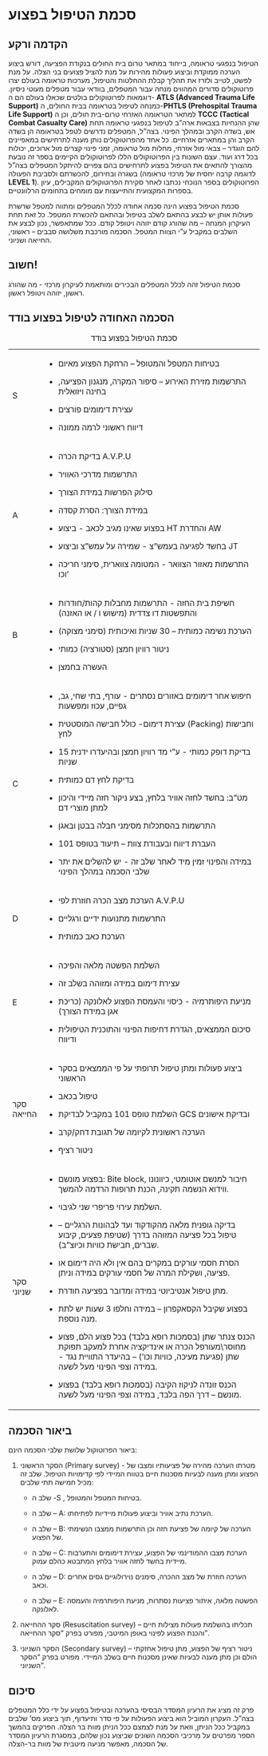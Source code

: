 # סכמת הטיפול בפצוע

## הקדמה ורקע

הטיפול בנפגעי טראומה, בייחוד במתאר טרום בית החולים בנקודת הפציעה, דורש ביצוע הערכה ממוקדת וביצוע פעולות מהירות על מנת להציל פצועים בני הצלה. על מנת לפשט, לטייב ולזרז את תהליך קבלת ההחלטות והטיפול, מערכות טראומה בעולם יצרו פרוטוקולים סדורים המהווים מנחה עבור המטפלים, בוודאי עבור מטפלים מעוטי ניסיון. דוגמאות לפרוטוקולים בולטים שכאלו בעולם הם ה- **ATLS (Advanced Trauma Life Support)** כמנחה לטיפול בטראומה בבית החולים, ה-**PHTLS (Prehospital Trauma Life Support)** למתאר הטראומה האזרחי טרום-בית חולים, וכן ה **TCCC (Tactical Combat Casualty Care)** שהן ההנחיות בצבאות ארה"ב לטיפול בנפגעי טראומה תחת אש, בשדה הקרב ובמהלך הפינוי. בצה"ל, המטפלים נדרשים לטפל בטראומה הן בשדה הקרב והן במתארים אזרחיים. כל אחד מהפרוטוקולים נותן מענה לתרחישים במאפיינים להם הוגדר -- צבאי מול אזרחי, מחלות מול טראומה, זמני פינוי קצרים מול ארוכים, יכולות בכל דרג ועוד. עצם השונות בין הפרוטוקולים הללו לפרוטוקולים הקיימים בספר זה נובעת מהצורך להתאים את הטיפול בפצוע לתרחישים בהם צפויים להיתקל המטפלים בצה"ל בשגרה ובחירום, להכשרתם ולסביבת הפעולה (לדוגמה קרבה יחסית של מרכזי טראומה **LEVEL 1**). הפרוטוקולים בספר הנוכחי נכתבו לאחר סקירת הפרוטוקולים המקבילים, עיון בספרות המקצועית והתייעצות עם מומחים בתחומים הרלוונטיים.

סכמת הטיפול בפצוע הינה סכמה אחודה לכלל המטפלים ומתווה למטפל שרשרת פעולות אותן יש לבצע בהתאם לשלב בטיפול ובהתאם להכשרת המטפל. כל זאת תחת העיקרון המנחה -- מה שהורג קודם יזוהה ויטופל קודם. ככל שמתאפשר, נכון לבצע את השלבים במקביל ע"י הצוות המטפל. הסכמה מורכבת משלושה סבבים -- ראשוני, החייאה ושניוני.

::: callout-important
## חשוב!

סכמת הטיפול זהה לכלל המטפלים הבכירים ומותאמת לעיקרון מרכזי - מה שהורג ראשון, יזוהה ויטופל ראשון.
:::

## הסכמה האחודה לטיפול בפצוע בודד

+-------------+---------------------------------------------------------------------------------------------------------------------------------------------------------------------------------------------+
| S           | -   בטיחות המטפל והמטופל -- הרחקת הפצוע מאיום                                                                                                                                               |
|             |                                                                                                                                                                                             |
|             | -   התרשמות מזירת האירוע -- סיפור המקרה, מנגנון הפציעה, בחינה ויזואלית                                                                                                                      |
|             |                                                                                                                                                                                             |
|             | -   עצירת דימומים פורצים                                                                                                                                                                    |
|             |                                                                                                                                                                                             |
|             | -   דיווח ראשוני לרמה ממונה                                                                                                                                                                 |
+-------------+---------------------------------------------------------------------------------------------------------------------------------------------------------------------------------------------+
| A           | -   בדיקת הכרה A.V.P.U                                                                                                                                                                      |
|             |                                                                                                                                                                                             |
|             | -   התרשמות מדרכי האוויר                                                                                                                                                                    |
|             |                                                                                                                                                                                             |
|             | -   סילוק הפרשות במידת הצורך                                                                                                                                                                |
|             |                                                                                                                                                                                             |
|             | -   במידת הצורך: הסרת קסדה                                                                                                                                                                  |
|             |                                                                                                                                                                                             |
|             | -   בפצוע שאינו מגיב לכאב - ביצוע HT והחדרת AW                                                                                                                                              |
|             |                                                                                                                                                                                             |
|             | -   בחשד לפגיעה בעמש"צ - שמירה על עמש"צ וביצוע JT                                                                                                                                           |
|             |                                                                                                                                                                                             |
|             | -   התרשמות מאזור הצוואר - המטומה צווארית, סימני חריכה וכו'                                                                                                                                 |
+-------------+---------------------------------------------------------------------------------------------------------------------------------------------------------------------------------------------+
| B           | -   חשיפת בית החזה - התרשמות מחבלות קהות/חודרות והתפשטות דו צדדית (מישוש ו / או האזנה)                                                                                                      |
|             |                                                                                                                                                                                             |
|             | -   הערכת נשימה כמותית -- 30 שניות ואיכותית (סימני מצוקה)                                                                                                                                   |
|             |                                                                                                                                                                                             |
|             | -   ניטור רוויון חמצן (סטורציה) כמותי                                                                                                                                                       |
|             |                                                                                                                                                                                             |
|             | -   העשרה בחמצן                                                                                                                                                                             |
+-------------+---------------------------------------------------------------------------------------------------------------------------------------------------------------------------------------------+
| C           | -   חיפוש אחר דימומים באזורים נסתרים - עורף, בתי שחי, גב, גפיים, עכוז ומפשעות                                                                                                               |
|             |                                                                                                                                                                                             |
|             | -   עצירת דימום- כולל חבישה המוסטטית (Packing) וחבישות לחץ                                                                                                                                  |
|             |                                                                                                                                                                                             |
|             | -   בדיקת דופק כמותי - ע"י מד רוויון חמצן ובהיעדרו ידנית 15 שניות                                                                                                                           |
|             |                                                                                                                                                                                             |
|             | -   בדיקת לחץ דם כמותית                                                                                                                                                                     |
|             |                                                                                                                                                                                             |
|             | -   מט"ב: בחשד לחזה אוויר בלחץ, בצע ניקור חזה מיידי והיכון למתן מוצרי דם                                                                                                                    |
|             |                                                                                                                                                                                             |
|             | -   התרשמות בהסתכלות מסימני חבלה בבטן ובאגן                                                                                                                                                 |
|             |                                                                                                                                                                                             |
|             | -   העברת דיווח ובעבודת צוות -- תיעוד בטופס 101                                                                                                                                             |
|             |                                                                                                                                                                                             |
|             | -   במידה והפינוי זמין מיד לאחר שלב זה - יש להשלים את יתר שלבי הסכמה במהלך הפינוי                                                                                                           |
+-------------+---------------------------------------------------------------------------------------------------------------------------------------------------------------------------------------------+
| D           | -   הערכת מצב הכרה חוזרת לפי A.V.P.U                                                                                                                                                        |
|             |                                                                                                                                                                                             |
|             | -   התרשמות מתנועות ידיים ורגליים                                                                                                                                                           |
|             |                                                                                                                                                                                             |
|             | -   הערכת כאב כמותית                                                                                                                                                                        |
+-------------+---------------------------------------------------------------------------------------------------------------------------------------------------------------------------------------------+
| E           | -   השלמת הפשטה מלאה והפיכה                                                                                                                                                                 |
|             |                                                                                                                                                                                             |
|             | -   עצירת דימום במידה ומזוהה בשלב זה                                                                                                                                                        |
|             |                                                                                                                                                                                             |
|             | -   מניעת היפותרמיה - כיסוי והעמסת הפצוע לאלונקה (כריכת אגן במידת הצורך)                                                                                                                    |
|             |                                                                                                                                                                                             |
|             | -   סיכום הממצאים, הגדרת דחיפות הפינוי והתוכנית הטיפולית ודיווח                                                                                                                             |
+-------------+---------------------------------------------------------------------------------------------------------------------------------------------------------------------------------------------+
| סקר החייאה  | -   ביצוע פעולות ומתן טיפול תרופתי על פי הממצאים בסקר הראשוני                                                                                                                               |
|             |                                                                                                                                                                                             |
|             | -   טיפול בכאב                                                                                                                                                                              |
|             |                                                                                                                                                                                             |
|             | -   השלמת טופס 101 במקביל לבדיקת GCS ובדיקת אישונים                                                                                                                                         |
|             |                                                                                                                                                                                             |
|             | -   הערכה ראשונית לקיומה של תגובת דחק/קרב                                                                                                                                                   |
|             |                                                                                                                                                                                             |
|             | -   ניטור רציף                                                                                                                                                                              |
+-------------+---------------------------------------------------------------------------------------------------------------------------------------------------------------------------------------------+
| סקר שניוני  | -   בפצוע מונשם: Bite block, חיבור למנשם אוטומטי, כיוונונו ווידוא הנשמה תקינה, הכנת תרופות הרדמה להמשך.                                                                                     |
|             |                                                                                                                                                                                             |
|             | -   השלמת עירוי פריפרי שני לגיבוי.                                                                                                                                                          |
|             |                                                                                                                                                                                             |
|             | -   בדיקה גופנית מלאה מהקודקוד ועד לבהונות הרגליים -- טיפול בכל פציעה המזוהה בדרך (שטיפת פצעים, קיבוע שברים, חבישת כוויות וכיוצ"ב).                                                         |
|             |                                                                                                                                                                                             |
|             | -   הסרת חסמי עורקים במקרים בהם אין ולא היה דימום או פציעה, ושקילת המרה של חסמי עורקים במידה וניתן.                                                                                         |
|             |                                                                                                                                                                                             |
|             | -   מתן טיפול אנטיביוטי במידה ומדובר בפציעה חודרת.                                                                                                                                          |
|             |                                                                                                                                                                                             |
|             | -   בפצוע שקיבל הקסאקפרון -- במידה וחלפו 3 שעות יש לתת מנה נוספת.                                                                                                                           |
|             |                                                                                                                                                                                             |
|             | -   הכנס צנתר שתן (בסמכות רופא בלבד) בכל פצוע הלם, פצוע מחוסר\\מעורפל הכרה או אינדיקציה אחרת למעקב תפוקת שתן (פגיעת מעיכה, כוויות וכו') -- בהיעדר התוויית נגד - במידה וצפי הפינוי מעל לשעה. |
|             |                                                                                                                                                                                             |
|             | -   הכנס זונדה לניקוז הקיבה (בסמכות רופא בלבד) בפצוע מונשם -- דרך הפה בלבד, במידה וצפי הפינוי מעל לשעה.                                                                                     |
+-------------+---------------------------------------------------------------------------------------------------------------------------------------------------------------------------------------------+

: סכמת הטיפול בפצוע בודד

## ביאור הסכמה

ביאור הפרוטוקול שלושת שלבי הסכמה הינם:

1.  הסקר הראשוני (Primary survey) - מטרתו הערכה מהירה של פציעותיו ומצבו של הפצוע ומתן מענה לבעיות מסכנות חיים בטווח המיידי לפי קדימויות הטיפול. שלב זה מכיל חמישה תתי שלבים:

    -   שלב ה -S , בטיחות המטפל והמטופל.

    -   שלב ה -- A: הערכת נתיב אוויר וביצוע פעולות מיידיות לפתיחתו.

    -   שלב ה -- B: הערכה של קיומה של פציעת חזה וכן התרשמות ממצבו הנשימתי של הפצוע.

    -   שלב ה -- C: הערכת מצבו ההמודינמי של הפצוע, עצירת דימומים והתערבות מיידית בחשד לחזה אוויר בלחץ המתבטא כהלם עמוק.

    -   שלב ה -- D: הערכה חוזרת של מצב ההכרה, סימנים נוירולוגיים גסים אחרים וכאב.

    -   שלב ה -- E: הפשטה מלאה, איתור פציעות נסתרות, מניעת היפותרמיה והעמסה לאלונקה.

2.  סקר ההחייאה (Resuscitation survey) -- תכליתו בהשלמת פעולות מצילות חיים והכנת הפצוע לפינוי באופן המיטבי, מפורט בפרק "סקר ההחייאה".

3.  הסקר השניוני (Secondary survey) -- ניטור רציף של הפצוע, מתן טיפול אחזקתי הולם וכן מתן מענה לבעיות שאינן מסכנות חיים בשלב המיידי. מפורט בפרק "הסקר השניוני".

## סיכום

פרק זה מציג את הרעיון המסדר הבסיסי בהערכה ובטיפול בפצוע על ידי כלל המטפלים בצה"ל. העקרון המוביל הוא ביצוע הפעולות על פי סדר ותיעדוף, תוך ביצוע מס' שלבים במקביל ככל הניתן, וזאת על מנת לצמצם ככל הניתן מוות בר הצלה. הפרקים בהמשך הספר מפרטים על מרכיבי הסכמה השונים שביצוע נכון שלהם, במסגרת הרעיון המסדר של הסכמה, מאפשר מניעה מיטבית של מוות בר-הצלה.
